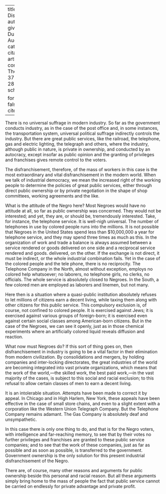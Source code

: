 
---
title: 'Economic Disenfranchisement'
author:
  - name:
      given: W.E.B.
      family: Du Bois
date: Aug. 1930
categories: 
  - ""
citation: 
  type: article-journal
  container-title: The Crisis
  volume: 37
  issue: 8
  page: 281-282
google-scholar: true

format:
  html:
    toc: false
    appendix-cite-as: display
---



There is no universal suffrage in modern industry. So far as the government conducts industry, as in the case of the post office and, in some instances, the transportation system, universal political suffrage indirectly controls the industry. But there are great public services, like the railroad, the telephone, gas and electric lighting, the telegraph and others, where the industry, although public in nature, is private in ownership, and conducted by an autocracy, except insofar as public opinion and the granting of privileges and franchises gives remote control to the voters. 

The disfranchisement, therefore, of the mass of workers in this case is the most extraordinary and vital disfranchisement in the modern world. When we talk of industrial democracy, we mean the increased right of the working people to determine the policies of great public services, either through direct public ownership or by private negotiation in the shape of shop committees, working agreements and the like. 

What is the attitude of the Negro here? Most Negroes would have no attitude at all, so far as public ownership was concerned. They would not be interested; and yet, they are, or should be, tremendously interested. Take, for instance, the telephone service. It is well-nigh universal. The number of telephones in use by colored people runs into the millions. It is not possible that Negroes in the United States spend less than $10,000,000 a year for telephone service, and they may spend three times as much as this. In the organization of work and trade a balance is always assumed between a service rendered or goods delivered on one side and a reciprocal service rendered and goods. delivered, on the other. If the exchange is not direct, it must be indirect, or the whole industrial combination fails. Yet in the case of the colored people and the tele phone, there is no reciprocity. The Telephone Company in the North, almost without exception, employs no colored help whatsoever; no laborers, no telephone girls, no clerks, no officials. The whole service is absolutely closed to Negroes. In the South, a few colored men are employed as laborers and linemen, but not many. 

Here then is a situation where a quasi-public institution absolutely refuses to let millions of citizens earn a decent living, while taxing them along with other citizens for this public service. This compulsory exclusion is, of course, not confined to colored people. It is exercised against Jews; it is exercised against various groups of foreign-born; it is exercised even against certain social classes among American-born citizens. But in the case of the Negroes, we can see it openly, just as in those chemical experiments where an artificially colored liquid reveals diffusion and reaction.

What now must Negroes do? If this sort of thing goes on, then disfranchisement in industry is going to be a vital factor in their elimination from modern civilization. By consolidations and mergers, by holding companies and inter-locking directorates, the great industries of the world are becoming integrated into vast private organizations, which means that the work of the world,---the skilled work, the best paid work,---in the vast majority of the cases, is subject to this social and racial exclusion; to this refusal to allow certain classes of men to earn a decent living. 

It is an intolerable situation. Attempts have been made to correct it by appeal. In Chicago and in High Harlem, New York, these appeals have been effective in the case of small store chains, and even to a slight extent with a corporation like the Western Union Telegraph Company. But the Telephone Company remains adamant. The Gas Company is absolutely deaf and unsympathetic. 

In this case there is only one thing to do, and that is for the Negro voters, with intelligence and far-reaching memory, to see that by their votes no further privileges and franchises are granted to these public service companies; and to see that the work of these companies, just as far as possible and as soon as possible, is transferred to the government. Government ownership is the only solution for this present industrial disfranchisement of the Negro. 

There are, of course, many other reasons and arguments for public ownership beside this personal and racial reason. But all these arguments simply bring home to the mass of people the fact that public service cannot be carried on endlessly for private advantage and private profit.

